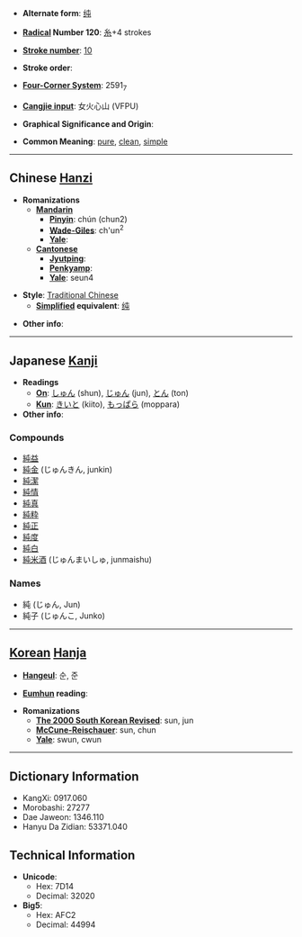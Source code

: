 * '''Alternate form''': [[纯]]

* '''[[Wiktionary:Chinese radical index| Radical]] Number 120''': [[Wiktionary:Chinese radical index 糸|糸]]+4 strokes

* '''[[Wiktionary:Chinese total strokes index|Stroke number]]''': [[Wiktionary:Chinese total strokes index 10|10]]

* '''Stroke order''': 

* '''[[Wiktionary:Chinese four corner index|Four-Corner System]]''': 2591<sub>7</sub>

* '''[[Wiktionary:Chinese Cangjie index|Cangjie input]]''': 女火心山 (VFPU)

* '''Graphical Significance and Origin''': 

* '''Common Meaning''': [[pure]], [[clean]], [[simple]]

----

== Chinese [[Hanzi]] ==

* '''Romanizations'''
** '''[[Mandarin]]'''
*** '''[[Pinyin]]''': chún (chun2)
*** '''[[Wade-Giles]]''': ch'un<sup>2</sup>
*** '''[[Yale]]''': 
** '''[[Cantonese]]'''
*** '''[[Jyutping]]''':
*** '''[[Penkyamp]]''': 
*** '''[[Yale]]''': seun4

* '''Style''': [[Traditional Chinese]] 
** '''[[Simplified Chinese|Simplified]] equivalent''': [[纯]]

* '''Other info''': 

----

== Japanese [[Kanji]] ==

* '''Readings'''
** '''[[On]]''': [[しゅん]] (shun), [[じゅん]] (jun), [[とん]] (ton)
** '''[[Kun]]''': [[きいと]] (kiito), [[もっぱら]] (moppara)
* '''Other info''':  

=== Compounds ===
*[[純益]]
*[[純金]] (じゅんきん, junkin)
*[[純潔]]
*[[純情]]
*[[純真]]
*[[純粋]]
*[[純正]]
*[[純度]]
*[[純白]]
*[[純米酒]] (じゅんまいしゅ, junmaishu)

===Names===
* 純 (じゅん, Jun)
* 純子 (じゅんこ, Junko)

----

== [[Korean]] [[Hanja]] ==

* '''[[Hangeul]]''': 순, 준

* '''[[Eumhun]] reading''': 

* '''Romanizations'''
** '''[[The 2000 South Korean Revised Romanization|The 2000 South Korean Revised]]''': sun, jun
** '''[[McCune-Reischauer]]''': sun, chun
** '''[[Yale]]''': swun, cwun

----

== Dictionary Information ==

* KangXi: 0917.060
* Morobashi: 27277
* Dae Jaweon: 1346.110
* Hanyu Da Zidian: 53371.040

== Technical Information ==

* '''Unicode''':
** Hex: 7D14
** Decimal: 32020
* '''Big5''':
** Hex: AFC2
** Decimal: 44994
